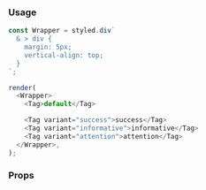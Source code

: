### Usage

```javascript state
const Wrapper = styled.div`
  & > div {
    margin: 5px;
    vertical-align: top;
  }
`;

render(
  <Wrapper>
    <Tag>default</Tag>

    <Tag variant="success">success</Tag>
    <Tag variant="informative">informative</Tag>
    <Tag variant="attention">attention</Tag>
  </Wrapper>,
);
```

### Props

<PropsTable component="Tag" platform="web" />
